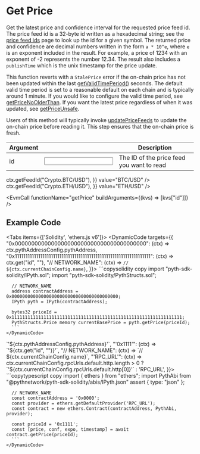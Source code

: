 
# Get Price

Get the latest price and confidence interval for the requested price feed id.
The price feed id is a 32-byte id written as a hexadecimal string; see the [price feed ids](https://pyth.network/developers/price-feed-ids) page to look up the id for a given symbol.
The returned price and confidence are decimal numbers written in the form `a * 10^e`, where `e` is an exponent included in the result.
For example, a price of 1234 with an exponent of -2 represents the number 12.34.
The result also includes a `publishTime` which is the unix timestamp for the price update.

This function reverts with a `StalePrice` error if the on-chain price has not been updated within the last [getValidTimePeriod()](get-valid-time-period) seconds.
The default valid time period is set to a reasonable default on each chain and is typically around 1 minute.
If you would like to configure the valid time period, see [getPriceNoOlderThan](get-price-no-older-than).
If you want the latest price regardless of when it was updated, see [getPriceUnsafe](get-price-unsafe).

Users of this method will typically invoke [updatePriceFeeds](update-price-feeds) to update the on-chain price before
reading it. This step ensures that the on-chain price is fresh.

| Argument                                 |                                               | Description                               |
| ---------------------------------------- | --------------------------------------------- | ----------------------------------------- |
| <Arg required={true} type="hex">id</Arg> | <Input id="id" format={InputFormats.ZeroX} /> | The ID of the price feed you want to read |

<Examples>
  <Example
    keyValues={{
      id: (ctx) => ctx.getFeedId("Crypto.BTC/USD"),
    }}
    value="BTC/USD"
  />
  <Example
    keyValues={{
      id: (ctx) => ctx.getFeedId("Crypto.ETH/USD"),
    }}
    value="ETH/USD"
  />
</Examples>

<EvmCall functionName="getPrice" buildArguments={(kvs) => [kvs["id"]]} />

## Example Code

<Tabs items={['Solidity', 'ethers.js v6']}>
  <Tab>
    <DynamicCode targets={{
        "0x0000000000000000000000000000000000000000": (ctx) => ctx.pythAddressConfig.pythAddress,
        "0x1111111111111111111111111111111111111111111111111111111111111111": (ctx) => ctx.get("id", "<id>"),
        "// NETWORK_NAME": (ctx) => `// ${ctx.currentChainConfig.name}`,
    }}>
      ```copysolidity copy
      import "pyth-sdk-solidity/IPyth.sol";
      import "pyth-sdk-solidity/PythStructs.sol";

      // NETWORK_NAME
      address contractAddress = 0x0000000000000000000000000000000000000000;
      IPyth pyth = IPyth(contractAddress);

      bytes32 priceId = 0x1111111111111111111111111111111111111111111111111111111111111111;
      PythStructs.Price memory currentBasePrice = pyth.getPrice(priceId);
      ```
    </DynamicCode>

  </Tab>

  <Tab>
    <DynamicCode targets={{
        "'0x0000'": (ctx) => `'${ctx.pythAddressConfig.pythAddress}'`,
        "'0x1111'": (ctx) => `'${ctx.get("id", "<id>")}'`,
        "// NETWORK_NAME": (ctx) => `// ${ctx.currentChainConfig.name}`,
        "'RPC_URL'": (ctx) => ctx.currentChainConfig.rpcUrls.default.http.length > 0 ? `'${ctx.currentChainConfig.rpcUrls.default.http[0]}'` : 'RPC_URL',
    }}>
      ```copytypescript copy
      import { ethers } from "ethers";
      import PythAbi from "@pythnetwork/pyth-sdk-solidity/abis/IPyth.json" assert { type: "json" };

      // NETWORK_NAME
      const contractAddress = '0x0000';
      const provider = ethers.getDefaultProvider('RPC_URL');
      const contract = new ethers.Contract(contractAddress, PythAbi, provider);

      const priceId = '0x1111';
      const [price, conf, expo, timestamp] = await contract.getPrice(priceId);
      ```
    </DynamicCode>

  </Tab>
</Tabs>
